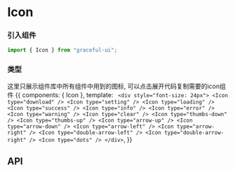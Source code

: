 

<Meta title="通用|Icon 图标" component={Icon} />

# Icon

### 引入组件

```js
import { Icon } from "graceful-ui";
```

### 类型

这里只展示组件库中所有组件中用到的图标, 可以点击展开代码复制需要的icon组件
<Preview>
  <Story name="type 类型">
    {{
      components: { Icon },
      template: `
        <div style="font-size: 24px">
          <Icon type="download" />
          <Icon type="setting" />
          <Icon type="loading" />
          <Icon type="success" />
          <Icon type="info" />
          <Icon type="error" />
          <Icon type="warning" />
          <Icon type="clear" />
          <Icon type="thumbs-down" />
          <Icon type="thumbs-up" />
          <Icon type="arrow-up" />
          <Icon type="arrow-down" />
          <Icon type="arrow-left" />
          <Icon type="arrow-right" />
          <Icon type="double-arrow-left" />
          <Icon type="double-arrow-right" />
          <Icon type="dots" />
        </div>`,
    }}
  </Story>
</Preview>

## API

<Props of={Icon} />
